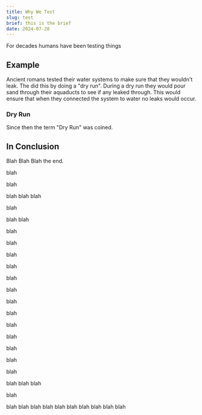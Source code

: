 ```yaml
---
title: Why We Test
slug: test
brief: this is the brief
date: 2024-07-28
---
```


For decades humans have been testing things

## Example

Ancient romans tested their water systems to make sure that they wouldn't leak. The did this by doing a "dry run". During a dry run they would pour sand through their aquaducts to see if any leaked through. This would ensure that when they connected the system to water no leaks would occur.

### Dry Run

Since then the term "Dry Run" was coined.

## In Conclusion

Blah Blah Blah the end.

blah


blah

blah
blah
blah

blah

blah
blah

blah

blah

blah

blah

blah

blah

blah

blah

blah

blah

blah

blah

blah

blah
blah
blah

blah


blah
blah
blah
blah
blah
blah
blah
blah
blah
blah
